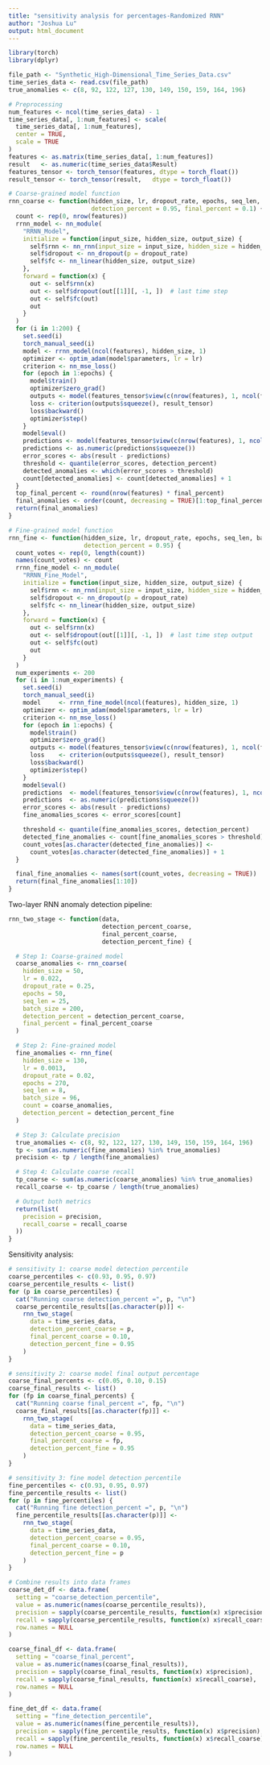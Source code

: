 ---
title: "sensitivity analysis for percentages-Randomized RNN"
author: "Joshua Lu"
output: html_document
---

```{r, echo=TRUE, warning=FALSE, message=FALSE}
library(torch)
library(dplyr)

file_path <- "Synthetic_High-Dimensional_Time_Series_Data.csv"
time_series_data <- read.csv(file_path)
true_anomalies <- c(8, 92, 122, 127, 130, 149, 150, 159, 164, 196)

# Preprocessing
num_features <- ncol(time_series_data) - 1
time_series_data[, 1:num_features] <- scale(
  time_series_data[, 1:num_features],
  center = TRUE,
  scale = TRUE
)
features <- as.matrix(time_series_data[, 1:num_features])
result   <- as.numeric(time_series_data$Result)
features_tensor <- torch_tensor(features, dtype = torch_float())
result_tensor <- torch_tensor(result,   dtype = torch_float())

# Coarse-grained model function
rnn_coarse <- function(hidden_size, lr, dropout_rate, epochs, seq_len, batch_size,
                       detection_percent = 0.95, final_percent = 0.1) {  # added two parameters
  count <- rep(0, nrow(features))
  rrnn_model <- nn_module(
    "RRNN_Model",
    initialize = function(input_size, hidden_size, output_size) {
      self$rnn <- nn_rnn(input_size = input_size, hidden_size = hidden_size, batch_first = TRUE)
      self$dropout <- nn_dropout(p = dropout_rate)
      self$fc <- nn_linear(hidden_size, output_size)
    },
    forward = function(x) {
      out <- self$rnn(x)
      out <- self$dropout(out[[1]][, -1, ])  # last time step
      out <- self$fc(out)
      out
    }
  )
  for (i in 1:200) {
    set.seed(i)
    torch_manual_seed(i)
    model <- rrnn_model(ncol(features), hidden_size, 1)
    optimizer <- optim_adam(model$parameters, lr = lr)
    criterion <- nn_mse_loss()
    for (epoch in 1:epochs) {
      model$train()
      optimizer$zero_grad()
      outputs <- model(features_tensor$view(c(nrow(features), 1, ncol(features))))
      loss <- criterion(outputs$squeeze(), result_tensor)
      loss$backward()
      optimizer$step()
    }
    model$eval()
    predictions <- model(features_tensor$view(c(nrow(features), 1, ncol(features))))
    predictions <- as.numeric(predictions$squeeze())
    error_scores <- abs(result - predictions)
    threshold <- quantile(error_scores, detection_percent)  
    detected_anomalies <- which(error_scores > threshold)
    count[detected_anomalies] <- count[detected_anomalies] + 1
  }
  top_final_percent <- round(nrow(features) * final_percent) 
  final_anomalies <- order(count, decreasing = TRUE)[1:top_final_percent]
  return(final_anomalies)
}

# Fine-grained model function
rnn_fine <- function(hidden_size, lr, dropout_rate, epochs, seq_len, batch_size, count,
                     detection_percent = 0.95) {
  count_votes <- rep(0, length(count))  
  names(count_votes) <- count  
  rrnn_fine_model <- nn_module(
    "RRNN_Fine_Model",
    initialize = function(input_size, hidden_size, output_size) {
      self$rnn <- nn_rnn(input_size = input_size, hidden_size = hidden_size, batch_first = TRUE)
      self$dropout <- nn_dropout(p = dropout_rate)
      self$fc <- nn_linear(hidden_size, output_size)
    },
    forward = function(x) {
      out <- self$rnn(x)
      out <- self$dropout(out[[1]][, -1, ])  # last time step output
      out <- self$fc(out)
      out
    }
  )
  num_experiments <- 200
  for (i in 1:num_experiments) {
    set.seed(i)          
    torch_manual_seed(i)  
    model     <- rrnn_fine_model(ncol(features), hidden_size, 1)
    optimizer <- optim_adam(model$parameters, lr = lr)
    criterion <- nn_mse_loss()
    for (epoch in 1:epochs) {
      model$train()
      optimizer$zero_grad()
      outputs <- model(features_tensor$view(c(nrow(features), 1, ncol(features))))
      loss    <- criterion(outputs$squeeze(), result_tensor)
      loss$backward()
      optimizer$step()
    }
    model$eval()
    predictions  <- model(features_tensor$view(c(nrow(features), 1, ncol(features))))
    predictions  <- as.numeric(predictions$squeeze())
    error_scores <- abs(result - predictions)
    fine_anomalies_scores <- error_scores[count]

    threshold <- quantile(fine_anomalies_scores, detection_percent)  
    detected_fine_anomalies <- count[fine_anomalies_scores > threshold]
    count_votes[as.character(detected_fine_anomalies)] <- 
      count_votes[as.character(detected_fine_anomalies)] + 1
  }

  final_fine_anomalies <- names(sort(count_votes, decreasing = TRUE))
  return(final_fine_anomalies[1:10])
}
```


Two-layer RNN anomaly detection pipeline:
```{r, echo=TRUE, warning=FALSE, message=FALSE}
rnn_two_stage <- function(data,
                          detection_percent_coarse,
                          final_percent_coarse,
                          detection_percent_fine) {

  # Step 1: Coarse-grained model
  coarse_anomalies <- rnn_coarse(
    hidden_size = 50,
    lr = 0.022,
    dropout_rate = 0.25,
    epochs = 50,
    seq_len = 25,
    batch_size = 200,
    detection_percent = detection_percent_coarse,
    final_percent = final_percent_coarse
  )

  # Step 2: Fine-grained model
  fine_anomalies <- rnn_fine(
    hidden_size = 130,
    lr = 0.0013,
    dropout_rate = 0.02,
    epochs = 270,
    seq_len = 8,
    batch_size = 96,
    count = coarse_anomalies,
    detection_percent = detection_percent_fine
  )

  # Step 3: Calculate precision
  true_anomalies <- c(8, 92, 122, 127, 130, 149, 150, 159, 164, 196)
  tp <- sum(as.numeric(fine_anomalies) %in% true_anomalies)
  precision <- tp / length(fine_anomalies)

  # Step 4: Calculate coarse recall
  tp_coarse <- sum(as.numeric(coarse_anomalies) %in% true_anomalies)
  recall_coarse <- tp_coarse / length(true_anomalies)

  # Output both metrics
  return(list(
    precision = precision,
    recall_coarse = recall_coarse
  ))
}
```


Sensitivity analysis:
```{r, echo=TRUE, warning=FALSE, message=FALSE}
# sensitivity 1: coarse model detection percentile
coarse_percentiles <- c(0.93, 0.95, 0.97)
coarse_percentile_results <- list()
for (p in coarse_percentiles) {
  cat("Running coarse detection_percent =", p, "\n")
  coarse_percentile_results[[as.character(p)]] <-
    rnn_two_stage(
      data = time_series_data,
      detection_percent_coarse = p,
      final_percent_coarse = 0.10,
      detection_percent_fine = 0.95
    )
}

# sensitivity 2: coarse model final output percentage
coarse_final_percents <- c(0.05, 0.10, 0.15)
coarse_final_results <- list()
for (fp in coarse_final_percents) {
  cat("Running coarse final_percent =", fp, "\n")
  coarse_final_results[[as.character(fp)]] <-
    rnn_two_stage(
      data = time_series_data,
      detection_percent_coarse = 0.95,
      final_percent_coarse = fp,
      detection_percent_fine = 0.95
    )
}

# sensitivity 3: fine model detection percentile
fine_percentiles <- c(0.93, 0.95, 0.97)
fine_percentile_results <- list()
for (p in fine_percentiles) {
  cat("Running fine detection_percent =", p, "\n")
  fine_percentile_results[[as.character(p)]] <-
    rnn_two_stage(
      data = time_series_data,
      detection_percent_coarse = 0.95,
      final_percent_coarse = 0.10,
      detection_percent_fine = p
    )
}

# Combine results into data frames
coarse_det_df <- data.frame(
  setting = "coarse_detection_percentile",
  value = as.numeric(names(coarse_percentile_results)),
  precision = sapply(coarse_percentile_results, function(x) x$precision),
  recall = sapply(coarse_percentile_results, function(x) x$recall_coarse),
  row.names = NULL
)

coarse_final_df <- data.frame(
  setting = "coarse_final_percent",
  value = as.numeric(names(coarse_final_results)),
  precision = sapply(coarse_final_results, function(x) x$precision),
  recall = sapply(coarse_final_results, function(x) x$recall_coarse),
  row.names = NULL
)

fine_det_df <- data.frame(
  setting = "fine_detection_percentile",
  value = as.numeric(names(fine_percentile_results)),
  precision = sapply(fine_percentile_results, function(x) x$precision),
  recall = sapply(fine_percentile_results, function(x) x$recall_coarse),
  row.names = NULL
)
```

